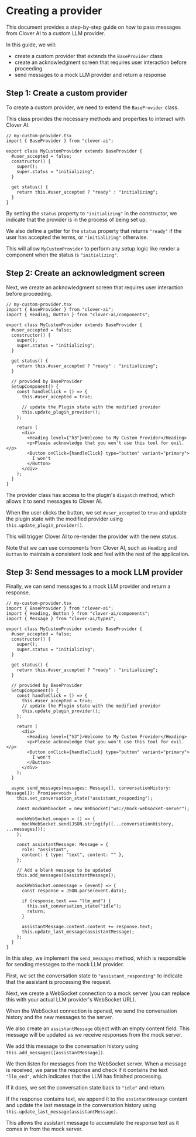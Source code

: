 
<Meta title="Creating a provider" />

# Creating a provider

This document provides a step-by-step guide on how to pass messages from Clover AI to a custom LLM provider.

In this guide, we will:

- create a custom provider that extends the `BaseProvider` class
- create an acknowledgment screen that requires user interaction before proceeding
- send messages to a mock LLM provider and return a response

## Step 1: Create a custom provider

To create a custom provider, we need to extend the `BaseProvider` class.

This class provides the necessary methods and properties to interact with Clover AI.

```tsx
// my-custom-provider.tsx
import { BaseProvider } from "clover-ai";

export class MyCustomProvider extends BaseProvider {
  #user_accepted = false;
  constructor() {
    super();
    super.status = "initializing";
  }

  get status() {
    return this.#user_accepted ? "ready" : "initializing";
  }
}
```

By setting the `status` property to `"initializing"` in the constructor, we indicate that the provider is in the process of being set up.

We also define a getter for the `status` property that returns `"ready"` if the user has accepted the terms, or `"initializing"` otherwise.

This will allow `MyCustomProvider` to perform any setup logic like render a component when the status is `"initializing"`.

## Step 2: Create an acknowledgment screen

Next, we create an acknowledgment screen that requires user interaction before proceeding.

```tsx
// my-custom-provider.tsx
import { BaseProvider } from "clover-ai";
import { Heading, Button } from "clover-ai/components";

export class MyCustomProvider extends BaseProvider {
  #user_accepted = false;
  constructor() {
    super();
    super.status = "initializing";
  }

  get status() {
    return this.#user_accepted ? "ready" : "initializing";
  }

  // provided by BaseProvider
  SetupComponent() {
    const handleClick = () => {
      this.#user_accepted = true;

      // update the Plugin state with the modified provider
      this.update_plugin_provider();
    };

    return (
      <div>
        <Heading level={"h3"}>Welcome to My Custom Provider</Heading>
        <p>Please acknowledge that you won't use this tool for evil.</p>
        <Button onClick={handleClick} type="button" variant="primary">
          I won't
        </Button>
      </div>
    );
  }
}
```

The provider class has access to the plugin's `dispatch` method, which allows it to send messages to Clover AI.

When the user clicks the button, we set `#user_accepted` to `true` and update the plugin state with the modified provider using `this.update_plugin_provider()`.

This will trigger Clover AI to re-render the provider with the new status.

Note that we can use components from Clover AI, such as `Heading` and `Button` to maintain a consistent look and feel with the rest of the application.

## Step 3: Send messages to a mock LLM provider

Finally, we can send messages to a mock LLM provider and return a response.

```tsx
// my-custom-provider.tsx
import { BaseProvider } from "clover-ai";
import { Heading, Button } from "clover-ai/components";
import { Message } from "clover-ai/types";

export class MyCustomProvider extends BaseProvider {
  #user_accepted = false;
  constructor() {
    super();
    super.status = "initializing";
  }

  get status() {
    return this.#user_accepted ? "ready" : "initializing";
  }

  // provided by BaseProvider
  SetupComponent() {
    const handleClick = () => {
      this.#user_accepted = true;
      // update the Plugin state with the modified provider
      this.update_plugin_provider();
    };

    return (
      <div>
        <Heading level={"h3"}>Welcome to My Custom Provider</Heading>
        <p>Please acknowledge that you won't use this tool for evil.</p>
        <Button onClick={handleClick} type="button" variant="primary">
          I won't
        </Button>
      </div>
    );
  }

  async send_messages(messages: Message[], conversationHistory: Message[]): Promise<void> {
    this.set_conversation_state("assistant_responding");

    const mockWebSocket = new WebSocket("ws://mock-websocket-server");

    mockWebSocket.onopen = () => {
      mockWebSocket.send(JSON.stringify([...conversationHistory, ...messages]));
    };

    const assistantMessage: Message = {
      role: "assistant",
      content: { type: "text", content: "" },
    };

    // Add a blank message to be updated
    this.add_messages([assistantMessage]);

    mockWebSocket.onmessage = (event) => {
      const response = JSON.parse(event.data);

      if (response.text === "llm_end") {
        this.set_conversation_state("idle");
        return;
      }

      assistantMessage.content.content += response.text;
      this.update_last_message(assistantMessage);
    };
  }
}
```

In this step, we implement the `send_messages` method, which is responsible for sending messages to the mock LLM provider.

First, we set the conversation state to `"assistant_responding"` to indicate that the assistant is processing the request.

Next, we create a WebSocket connection to a mock server (you can replace this with your actual LLM provider's WebSocket URL).

When the WebSocket connection is opened, we send the conversation history and the new messages to the server.

We also create an `assistantMessage` object with an empty content field. This message will be updated as we receive responses from the mock server.

We add this message to the conversation history using `this.add_messages([assistantMessage])`.

We then listen for messages from the WebSocket server.
When a message is received, we parse the response and check if it contains the text `"llm_end"`, which indicates that the LLM has finished processing.

If it does, we set the conversation state back to `"idle"` and return.

If the response contains text, we append it to the `assistantMessage` content and update the last message in the conversation history using `this.update_last_message(assistantMessage)`.

This allows the assistant message to accumulate the response text as it comes in from the mock server.
